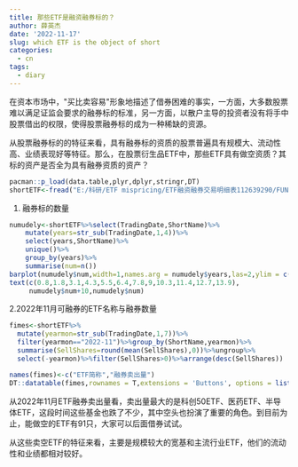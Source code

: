 ```yaml
---
title: 那些ETF是融资融券标的？
author: 薛英杰
date: '2022-11-17'
slug: which ETF is the object of short
categories:
  - cn
tags:
  - diary
---
```


在资本市场中，\"买比卖容易\"形象地描述了借券困难的事实，一方面，大多数股票难以满足证监会要求的融券标的标准，另一方面，以散户主导的投资者没有将手中股票借出的权限，使得股票融券标的成为一种稀缺的资源。

从股票融券标的的特征来看，具有融券标的资质的股票普遍具有规模大、流动性高、业绩表现好等特征。那么，在股票衍生品ETF中，那些ETF具有做空资质？其标的资产是否全为具有融券资质的资产？

```r
pacman::p_load(data.table,plyr,dplyr,stringr,DT)
shortETF<-fread("E:/科研/ETF mispricing/ETF融资融券交易明细表112639290/FUND_ETFMARTRA.txt")
```

1.  融券标的数量

```r
numudely<-shortETF%>%select(TradingDate,ShortName)%>%
    mutate(years=str_sub(TradingDate,1,4))%>%
    select(years,ShortName)%>%
    unique()%>%
    group_by(years)%>%
    summarise(num=n())
barplot(numudely$num,width=1,names.arg = numudely$years,las=2,ylim = c(0,230))
text(c(0.8,1.8,3.1,4.3,5.5,6.4,7.8,9,10.3,11.4,12.7,13.9),
     numudely$num+10,numudely$num)
```

2.2022年11月可融券的ETF名称与融券数量

```r
fimes<-shortETF%>%
  mutate(yearmon=str_sub(TradingDate,1,7))%>%
  filter(yearmon=="2022-11")%>%group_by(ShortName,yearmon)%>%
  summarise(SellShares=round(mean(SellShares),0))%>%ungroup%>%
  select(-yearmon)%>%filter(SellShares>0)%>%arrange(desc(SellShares))

names(fimes)<-c("ETF简称","融券卖出量")
DT::datatable(fimes,rownames = T,extensions = 'Buttons', options = list(dom = 'Bfrtip',buttons = c('copy')))
```

从2022年11月ETF融券卖出量看，卖出量最大的是科创50ETF、医药ETF、半导体ETF，这段时间这些基金也跌了不少，其中空头也扮演了重要的角色。到目前为止，能做空的ETF有91只，大家可以后面借券试试。

从这些卖空ETF的特征来看，主要是规模较大的宽基和主流行业ETF，他们的流动性和业绩都相对较好。
